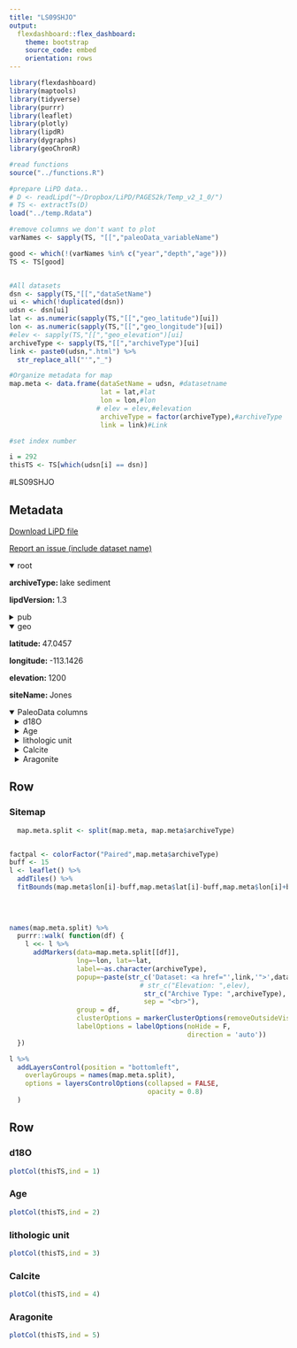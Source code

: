 ```yaml
---
title: "LS09SHJO"
output: 
  flexdashboard::flex_dashboard:
    theme: bootstrap
    source_code: embed
    orientation: rows
---
```


```r
library(flexdashboard)
library(maptools)
library(tidyverse)
library(purrr)
library(leaflet)
library(plotly)
library(lipdR)
library(dygraphs)
library(geoChronR)

#read functions
source("../functions.R")

#prepare LiPD data..
# D <- readLipd("~/Dropbox/LiPD/PAGES2k/Temp_v2_1_0/")
# TS <- extractTs(D)
load("../temp.Rdata")

#remove columns we don't want to plot
varNames <- sapply(TS, "[[","paleoData_variableName")

good <- which(!(varNames %in% c("year","depth","age")))
TS <- TS[good]


#All datasets
dsn <- sapply(TS,"[[","dataSetName")
ui <- which(!duplicated(dsn))
udsn <- dsn[ui]
lat <- as.numeric(sapply(TS,"[[","geo_latitude")[ui])
lon <- as.numeric(sapply(TS,"[[","geo_longitude")[ui])
#elev <- sapply(TS,"[[","geo_elevation")[ui]
archiveType <- sapply(TS,"[[","archiveType")[ui]
link <- paste0(udsn,".html") %>% 
  str_replace_all("'","_")

#Organize metadata for map
map.meta <- data.frame(dataSetName = udsn, #datasetname
                       lat = lat,#lat
                       lon = lon,#lon
                      # elev = elev,#elevation
                       archiveType = factor(archiveType),#archiveType
                       link = link)#Link

#set index number

i = 292
thisTS <- TS[which(udsn[i] == dsn)]
```
#LS09SHJO

Metadata {.sidebar}
-------------------------------------
[Download LiPD file](LS09SHJO.lpd)
            

[Report an issue (include dataset name)](https://github.com/nickmckay/LiPDverse/issues)

<details open style="margin-left: 0px">
<summary>root</summary>
<p style="margin-left: 0px"><strong>archiveType: </strong>lake sediment
<p style="margin-left: 0px"><strong>lipdVersion: </strong>1.3
</details>
<details>
<summary>pub</summary>
<details style="margin-left: 10px">
<summary>pub1</summary>
<p style="margin-left: 10px"><strong>author: </strong>c("Shapley, M.D.", "Ito, E.", "Donovan, J.J.")
<p style="margin-left: 10px"><strong>journal: </strong>The Holocene
<p style="margin-left: 10px"><strong>volume: </strong>19
<p style="margin-left: 10px"><strong>pages: </strong>523-535
<p style="margin-left: 10px"><strong>pubYear: </strong>2009
<p style="margin-left: 10px"><strong>title: </strong>Lateglacial and Holocene hydroclimate inferred from a groundwater flow-through lake, Northern Rocky Mountains, USA
<p style="margin-left: 10px"><strong>DOI: </strong>10.1177/0959683609104029
</details>
</details>
<details open style="margin-left: 0px">
<summary>geo</summary>
<p style="margin-left: 0px"><strong>latitude: </strong>47.0457
<p style="margin-left: 0px"><strong>longitude: </strong>-113.1426
<p style="margin-left: 0px"><strong>elevation: </strong>1200
<p style="margin-left: 0px"><strong>siteName: </strong>Jones
</details>
<details open>
<summary>PaleoData columns</summary>
<details style="margin-left: 10px">
<summary>d18O</summary>
<p style="margin-left: 10px"><strong>TSid: </strong>LS09SHJO
<p style="margin-left: 10px"><strong>variableName: </strong>d18O
<p style="margin-left: 10px"><strong>units: </strong>permil
<p style="margin-left: 10px"><strong>description: </strong>carbonate
<details>
<summary>interpretation</summary>
<details style="margin-left: 20px">
<summary>1</summary>
<p style="margin-left: 20px"><strong>basis: </strong>Oxygen isotopes point toward maximum evaporative forcing early in the Holocene, by or before 9000 cal. yr BP. Mineralogical indicators of lake salinity decline gradually after 6000 cal. yr BP but freshening was episodically reversed and modern lake geochemistry was achieved late in the Holocene, after 1400 cal. yr BP. The Lateglacial?Holocene transition is marked by an abrupt and sustained geochemical anomaly reflecting reduced evaporative forcing and lake freshening...Oxygen isotopes record a rich spectrum of high-frequency variation interpreted as dominantly transient response to fluid balance change, but are relatively insensitive to low-frequency changes better reflected in sediment mineralogy. Oxygen and carbon isotopes covary closely at high frequencies but are decoupled at low frequencies by longterm lake basin changes in carbon cycling.
<p style="margin-left: 20px"><strong>interpDirection: </strong>increase
<p style="margin-left: 20px"><strong>scope: </strong>climate
<p style="margin-left: 20px"><strong>variable: </strong>E:P (groundwater "fluid balance")
<p style="margin-left: 20px"><strong>variableDetail: </strong>groundwater
</details>
<details style="margin-left: 20px">
<summary>2</summary>
<p style="margin-left: 20px"><strong>basis: </strong>The persistent dominance of endogenic carbonate minerals requires a dynamic balance between groundwater inflow, evaporative concentration and groundwater outflow. "Fluid balance"In groundwater-dominated lakes, sediment geochemistry becomes closely linked to changes in lake?groundwater exchange and groundwater recharge at all timescales.
<p style="margin-left: 20px"><strong>direction: </strong>negative
<p style="margin-left: 20px"><strong>inferredMaterial: </strong>lake water
<p style="margin-left: 20px"><strong>integrationTime: </strong>17
<p style="margin-left: 20px"><strong>integrationTimeUncertaintyType: </strong>dating, sampling resolution
<p style="margin-left: 20px"><strong>integrationTimeUnits: </strong>years
<p style="margin-left: 20px"><strong>rank: </strong>1
<p style="margin-left: 20px"><strong>scope: </strong>isotope
<p style="margin-left: 20px"><strong>variable: </strong>I_E
</details>
</details>
</details>
<details style="margin-left: 10px">
<summary>Age</summary>
<p style="margin-left: 10px"><strong>TSid: </strong>MAT1dadaae75f
<p style="margin-left: 10px"><strong>variableName: </strong>Age
<p style="margin-left: 10px"><strong>units: </strong>yr BP
<p style="margin-left: 10px"><strong>description: </strong>age
</details>
<details style="margin-left: 10px">
<summary>lithologic unit</summary>
<p style="margin-left: 10px"><strong>variableName: </strong>lithologic unit
<p style="margin-left: 10px"><strong>units: </strong>NA
</details>
<details style="margin-left: 10px">
<summary>Calcite</summary>
<p style="margin-left: 10px"><strong>variableName: </strong>Calcite
<p style="margin-left: 10px"><strong>units: </strong>fraction
</details>
<details style="margin-left: 10px">
<summary>Aragonite</summary>
<p style="margin-left: 10px"><strong>variableName: </strong>Aragonite
<p style="margin-left: 10px"><strong>units: </strong>fraction
</details>

Row
-----------------------------------------------------------------------

### Sitemap

```r
  map.meta.split <- split(map.meta, map.meta$archiveType)


factpal <- colorFactor("Paired",map.meta$archiveType)
buff <- 15
l <- leaflet() %>% 
  addTiles() %>% 
  fitBounds(map.meta$lon[i]-buff,map.meta$lat[i]-buff,map.meta$lon[i]+buff,map.meta$lat[i]+buff)
  

  
  
names(map.meta.split) %>%
  purrr::walk( function(df) {
    l <<- l %>%
      addMarkers(data=map.meta.split[[df]],
                 lng=~lon, lat=~lat,
                 label=~as.character(archiveType),
                 popup=~paste(str_c('Dataset: <a href="',link,'">',dataSetName,'</a>'),
                                 # str_c("Elevation: ",elev),
                                  str_c("Archive Type: ",archiveType),
                                  sep = "<br>"),
                 group = df,
                 clusterOptions = markerClusterOptions(removeOutsideVisibleBounds = F),
                 labelOptions = labelOptions(noHide = F,
                                             direction = 'auto'))
  })

l %>%
  addLayersControl(position = "bottomleft",
    overlayGroups = names(map.meta.split),
    options = layersControlOptions(collapsed = FALSE,
                                   opacity = 0.8)
  )
```

Row {.tabset .tabset-fade}
-----------------------------------------------------------------------

### d18O
```r
plotCol(thisTS,ind = 1)
```

### Age
```r
plotCol(thisTS,ind = 2)
```

### lithologic unit
```r
plotCol(thisTS,ind = 3)
```

### Calcite
```r
plotCol(thisTS,ind = 4)
```

### Aragonite
```r
plotCol(thisTS,ind = 5)
```

